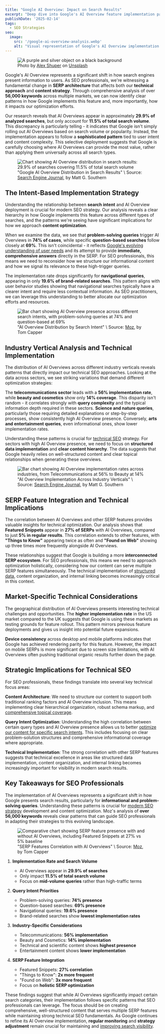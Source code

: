 ```yaml
---
title: "Google AI Overview: Impact on Search Results"
excerpt: "Deep dive into Google's AI Overview feature implementation patterns, analyzing over 56,000 keywords across markets to understand its impact on search."
publishDate: '2025-02-14'
tags:
  - SEO Strategies
seo:
  image:
    src: '/google-ai-overview-analysis.webp'
    alt: "Visual representation of Google's AI Overview implementation patterns across different search intents"
---
```


<figure>
  <Image 
    id="cover-img" 
    src={coverImage} 
    alt="A purple and silver object on a black background" 
    loading="eager" 
    priority={true} 
  />
  <figcaption>Photo by <a href="https://unsplash.com/@alexshuperart?utm_content=creditCopyText&amp;utm_medium=referral&amp;utm_source=unsplash">Alex Shuper</a> on <a href="https://unsplash.com/photos/a-picture-of-a-woman-with-a-dumbbell-in-her-hand-l2nJZnXxkx4?utm_content=creditCopyText&amp;utm_medium=referral&amp;utm_source=unsplash">Unsplash</a></figcaption>
</figure>

Google's AI Overview represents a significant shift in how search engines present information to users. As SEO professionals, we're witnessing a fundamental change in **SERP architecture** that affects both our **technical approach** and **content strategy**. Through comprehensive analysis of over **56,000 keywords** across multiple markets, we can now identify clear patterns in how Google implements this feature and, more importantly, how it impacts our optimization efforts.

Our research reveals that AI Overviews appear in approximately **29.9% of analyzed searches**, but only account for **11.5% of total search volume**. This discrepancy is particularly telling - it indicates that Google isn't simply rolling out AI Overviews based on search volume or popularity. Instead, the implementation appears to follow a **sophisticated pattern** tied to user intent and content complexity. This selective deployment suggests that Google is carefully choosing where AI Overviews can provide the most value, rather than applying them universally across all search types.

<figure>
  <Image 
    id="article-img" 
    src={volumeDistributionImage} 
    alt="Chart showing AI Overview distribution in search results: 29.9% of searches covering 11.5% of total search volume" 
  />
  <figcaption>
    "Google AI Overview Distribution in Search Results" \
    Source: <a href="https://www.searchenginejournal.com/google-ai-overviews-found-in-74-of-problem-solving-queries/538504/" target="_blank">Search Engine Journal</a>, by Matt G. Southern
  </figcaption>
</figure>

## The Intent-Based Implementation Strategy

Understanding the relationship between **search intent** and AI Overview deployment is crucial for modern SEO strategy. Our analysis reveals a clear hierarchy in how Google implements this feature across different types of searches, and the patterns we're seeing have significant implications for how we approach **content optimization**.

When we examine the data, we see that **problem-solving queries** trigger AI Overviews in **74% of cases**, while specific **question-based searches** follow closely at **69%**. This isn't coincidental - it reflects [Google's evolving understanding of user needs](https://www.serp-secrets.com/blog/adapting-to-googles-helpful-content-era/) and its attempt to provide **immediate, comprehensive answers** directly in the SERP. For SEO professionals, this means we need to reconsider how we structure our informational content and how we signal its relevance to these high-trigger queries.

The implementation rate drops significantly for **navigational queries**, appearing in only **19.6% of brand-related searches**. This pattern aligns with user behavior studies showing that navigational searches typically have a clearer intent and require less contextual information. As SEO practitioners, we can leverage this understanding to better allocate our optimization efforts and resources.

<figure>
  <Image 
    id="article-img" 
    src={searchIntentImage} 
    alt="Bar chart showing AI Overview presence across different search intents, with problem-solving queries at 74% and question-based at 69%" 
  />
  <figcaption>
    "AI Overview Distribution by Search Intent" \ Source: <a href="https://moz.com/blog/ai-overviews-are-they-affecting-your-search-results-whiteboard-friday" target="_blank">Moz</a>, by Tom Capper
  </figcaption>
</figure>

## Industry Vertical Analysis and Technical Implementation

The distribution of AI Overviews across different industry verticals reveals patterns that directly impact our technical SEO approaches. Looking at the data across sectors, we see striking variations that demand different optimization strategies:

The **telecommunications sector** leads with a **56% implementation rate**, while **beauty and cosmetics** show only **14% coverage**. This disparity isn't random - it correlates strongly with **query complexity** and the typical information depth required in these sectors. **Science and nature queries**, particularly those requiring detailed explanations or step-by-step processes, show consistently high AI Overview presence. Conversely, **arts and entertainment queries**, even informational ones, show lower implementation rates.

Understanding these patterns is crucial for [technical SEO](https://www.serp-secrets.com/categories/technical-seo/) strategy. For sectors with high AI Overview presence, we need to focus on **structured data implementation** and **clear content hierarchy**. The data suggests that Google heavily relies on well-structured content and clear topical relationships when generating these overviews.

<figure>
  <Image 
    id="article-img" 
    src={industryDistributionImage} 
    alt="Bar chart showing AI Overview implementation rates across industries, from Telecommunications at 56% to Beauty at 14%" 
  />
  <figcaption>
    "AI Overview Implementation Across Industry Verticals" \ Source: <a href="https://www.searchenginejournal.com/google-ai-overviews-found-in-74-of-problem-solving-queries/538504/" target="_blank">Search Engine Journal</a>, by Matt G. Southern
  </figcaption>
</figure>

## SERP Feature Integration and Technical Implications

The correlation between AI Overviews and other SERP features provides valuable insights for technical optimization. Our analysis shows that **Featured Snippets** appear in **27% of SERPs** with AI Overviews, compared to just **5% in regular results**. This correlation extends to other features, with **"Things to Know"** appearing twice as often and **"Found on Web"** showing up three times more frequently alongside AI Overviews.

These relationships suggest that Google is building a more **interconnected SERP ecosystem**. For SEO professionals, this means we need to approach optimization holistically, considering how our content can serve multiple SERP features simultaneously. The technical implementation of [structured data](https://www.serp-secrets.com/blog/advanced-strategies-for-schema-markup-optimization/), content organization, and internal linking becomes increasingly critical in this context.

## Market-Specific Technical Considerations

The geographical distribution of AI Overviews presents interesting technical challenges and opportunities. The **higher implementation rate** in the US market compared to the UK suggests that Google is using these markets as testing grounds for feature rollout. This pattern mirrors previous feature deployments and gives us insight into potential future expansions.

**Device consistency** across desktop and mobile platforms indicates that Google has achieved rendering parity for this feature. However, the impact on mobile SERPs is more significant due to screen size limitations, with AI Overviews often pushing traditional organic results further down the page.

## Strategic Implications for Technical SEO

For SEO professionals, these findings translate into several key technical focus areas:

**Content Architecture**: We need to structure our content to support both traditional ranking factors and AI Overview inclusion. This means implementing clear hierarchical organization, robust schema markup, and [comprehensive topical coverage](https://www.serp-secrets.com/blog/mastering-bert-in-seo-for-better-semantic-insight/).

**Query Intent Optimization**: Understanding the high correlation between certain query types and AI Overview presence allows us to better [optimize our content for specific search intents](https://www.serp-secrets.com/blog/how-to-create-helpful-content-after-hcu/). This includes focusing on clear problem-solution structures and comprehensive informational coverage where appropriate.

**Technical Implementation**: The strong correlation with other SERP features suggests that technical excellence in areas like structured data implementation, content organization, and internal linking becomes increasingly important for visibility in modern search results.

## Key Takeaways for SEO Professionals

The implementation of AI Overviews represents a significant shift in how Google presents search results, particularly for **informational and problem-solving queries**. Understanding these patterns is crucial for [modern SEO strategy](https://www.serp-secrets.com/categories/seo-strategies/) development and content optimization. Moz's analysis of **over 56,000 keywords** reveals clear patterns that can guide SEO professionals in adapting their strategies to this evolving landscape.

<figure>
  <Image 
    id="article-img" 
    src={serpFeaturesImage} 
    alt="Comparative chart showing SERP feature presence with and without AI Overviews, including Featured Snippets at 27% vs 5% baseline" 
  />
  <figcaption>
    "SERP Features Correlation with AI Overviews" \
    Source: <a href="https://moz.com/blog/ai-overviews-are-they-affecting-your-search-results-whiteboard-friday" target="_blank">Moz</a>, by Tom Capper
  </figcaption>
</figure>

1. **Implementation Rate and Search Volume**
   - AI Overviews appear in **29.9% of searches**
   - Only impact **11.5% of total search volume**
   - Focus on **mid-volume queries** rather than high-traffic terms

2. **Query Intent Priorities**
   - Problem-solving queries: **74% presence**
   - Question-based searches: **69% presence**
   - Navigational queries: **19.6% presence**
   - Brand-related searches show **lowest implementation rates**

3. **Industry-Specific Considerations**
   - Telecommunications: **56% implementation**
   - Beauty and Cosmetics: **14% implementation**
   - Technical and scientific content shows **highest presence**
   - Entertainment content shows **lower implementation**

4. **SERP Feature Integration**
   - Featured Snippets: **27% correlation**
   - "Things to Know": **2x more frequent**
   - "Found on Web": **3x more frequent**
   - Focus on **holistic SERP optimization**

These findings suggest that while AI Overviews significantly impact certain search categories, their implementation follows specific patterns that SEO professionals can leverage. The focus should be on creating comprehensive, well-structured content that serves multiple SERP features while maintaining strong technical SEO fundamentals. As Google continues to refine its AI Overview implementation, **regular monitoring** and **strategy adjustment** remain crucial for maintaining and [improving search visibility](https://www.serp-secrets.com/blog/why-user-generated-content-is-key-for-seo-success/).